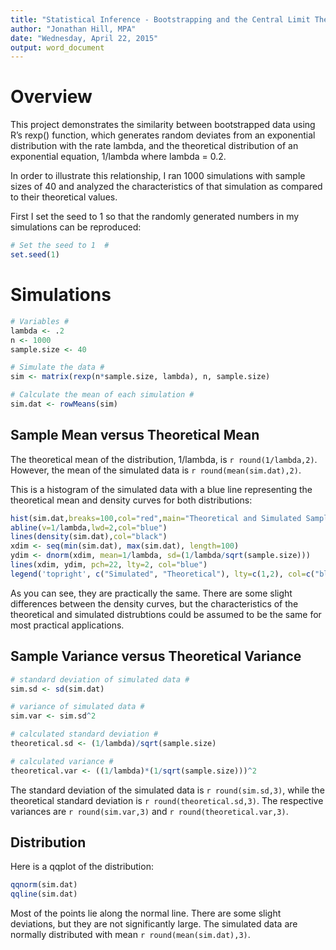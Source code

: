 ```yaml
---
title: "Statistical Inference - Bootstrapping and the Central Limit Theorem"
author: "Jonathan Hill, MPA"
date: "Wednesday, April 22, 2015"
output: word_document
---
```


# Overview
This project demonstrates the similarity between bootstrapped data using R's rexp() function, which generates random deviates from an exponential distribution with the rate lambda, and the theoretical distribution of an exponential equation, 1/lambda where lambda = 0.2.

In order to illustrate this relationship, I ran 1000 simulations with sample sizes of 40 and analyzed the characteristics of that simulation as compared to their theoretical values.

First I set the seed to 1 so that the randomly generated numbers in my simulations can be reproduced:
```r
# Set the seed to 1  #
set.seed(1)
```

# Simulations
```r
# Variables #
lambda <- .2
n <- 1000
sample.size <- 40

# Simulate the data #
sim <- matrix(rexp(n*sample.size, lambda), n, sample.size)

# Calculate the mean of each simulation #
sim.dat <- rowMeans(sim)
```

## Sample Mean versus Theoretical Mean
The theoretical mean of the distribution, 1/lambda, is `r round(1/lambda,2)`. However, the mean of the simulated data is `r round(mean(sim.dat),2)`.  

This is a histogram of the simulated data with a blue line representing the theoretical mean and density curves for both distributions:

```r
hist(sim.dat,breaks=100,col="red",main="Theoretical and Simulated Sample Means",xlab="",prob=TRUE)
abline(v=1/lambda,lwd=2,col="blue")
lines(density(sim.dat),col="black")
xdim <- seq(min(sim.dat), max(sim.dat), length=100)
ydim <- dnorm(xdim, mean=1/lambda, sd=(1/lambda/sqrt(sample.size)))
lines(xdim, ydim, pch=22, lty=2, col="blue")
legend('topright', c("Simulated", "Theoretical"), lty=c(1,2), col=c("black", "blue"),bty = "n")
```

As you can see, they are practically the same.  There are some slight differences between the density curves, but the characteristics of the theoretical and simulated distrubtions could be assumed to be the same for most practical applications.


## Sample Variance versus Theoretical Variance
```r
# standard deviation of simulated data #
sim.sd <- sd(sim.dat)

# variance of simulated data #
sim.var <- sim.sd^2

# calculated standard deviation #
theoretical.sd <- (1/lambda)/sqrt(sample.size)

# calculated variance #
theoretical.var <- ((1/lambda)*(1/sqrt(sample.size)))^2
```

The standard deviation of the simulated data is `r round(sim.sd,3)`, while the theoretical standard deviation is `r round(theoretical.sd,3)`. The respective variances are `r round(sim.var,3)` and `r round(theoretical.var,3)`.

## Distribution

Here is a qqplot of the distribution:

```r
qqnorm(sim.dat)
qqline(sim.dat)
```

Most of the points lie along the normal line.  There are some slight deviations, but they are not significantly large.  The simulated data are normally distributed with mean `r round(mean(sim.dat),3)`.